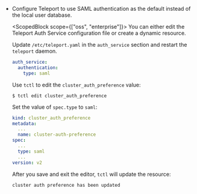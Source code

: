 
- Configure Teleport to use SAML authentication as the default instead of the local
user database.

  <ScopedBlock scope={["oss", "enterprise"]}>
  You can either edit the Teleport Auth Service configuration file or create a dynamic
  resource.
  </ScopedBlock>

  <Tabs>
  <TabItem label="Static Config (Self-Hosted)" scope={["oss", "enterprise"]}>

  Update `/etc/teleport.yaml` in the `auth_service` section and restart the `teleport` daemon.

  ```yaml
  auth_service:
    authentication:
      type: saml
  ```

  </TabItem>
  <TabItem scope={["cloud"]} label="Dynamic Resources (All Editions)">

  Use `tctl` to edit the `cluster_auth_preference` value:

  ```code
  $ tctl edit cluster_auth_preference
  ```

  Set the value of `spec.type` to `saml`:

  ```yaml
  kind: cluster_auth_preference
  metadata:
    ...
    name: cluster-auth-preference
  spec:
    ...
    type: saml
    ...
  version: v2
  ```

  After you save and exit the editor, `tctl` will update the resource:

  ```text
  cluster auth preference has been updated
  ```

  </TabItem>
  </Tabs>
